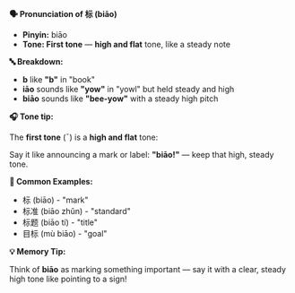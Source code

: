 **🗣️ Pronunciation of 标 (biāo)**

- **Pinyin:** biāo
- **Tone: First tone** — **high and flat** tone, like a steady note

**🔤 Breakdown:**

- **b** like **"b"** in "book"
- **iāo** sounds like **"yow"** in "yowl" but held steady and high
- **biāo** sounds like **"bee-yow"** with a steady high pitch

**🎧 Tone tip:**

The **first tone** (ˉ) is a **high and flat** tone:

Say it like announcing a mark or label: **"biāo!"** — keep that high, steady tone.

**📝 Common Examples:**

- 标 (biāo) - "mark"
- 标准 (biāo zhǔn) - "standard"
- 标题 (biāo tí) - "title"
- 目标 (mù biāo) - "goal"

**💡 Memory Tip:**

Think of **biāo** as marking something important — say it with a clear, steady high tone like
pointing to a sign!

